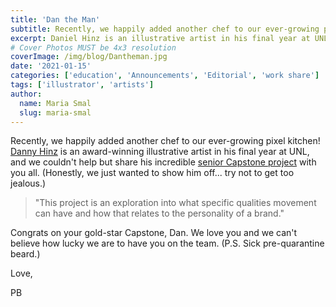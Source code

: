 ```yaml
---
title: 'Dan the Man'
subtitle: Recently, we happily added another chef to our ever-growing pixel kitchen!
excerpt: Daniel Hinz is an illustrative artist in his final year at UNL, and we couldn’t help but share his incredible senior Capstone project with you all.
# Cover Photos MUST be 4x3 resolution
coverImage: /img/blog/Dantheman.jpg
date: '2021-01-15'
categories: ['education', 'Announcements', 'Editorial', 'work share']
tags: ['illustrator', 'artists']
author:
  name: Maria Smal
  slug: maria-smal
---
```


Recently, we happily added another chef to our ever-growing pixel kitchen! [Danny Hinz](/about/dan-hinz) is an award-winning illustrative artist in his final year at UNL, and we couldn't help but share his incredible [senior Capstone project](https://www.unldesign.com/2020-fall/daniel-hinz/) with you all. (Honestly, we just wanted to show him off... try not to get too jealous.)

> "This project is an exploration into what specific qualities movement can have and how that relates to the personality of a brand."

Congrats on your gold-star Capstone, Dan. We love you and we can't believe how lucky we are to have you on the team. (P.S. Sick pre-quarantine beard.)

Love,

PB
